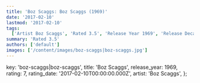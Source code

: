 ```yaml
---
title: 'Boz Scaggs: Boz Scaggs (1969)'
date: '2017-02-10'
lastmod: '2017-02-10'
tags:
  ['Artist Boz Scaggs', 'Rated 3.5', 'Release Year 1969', 'Release Decade 1960']
summary: 'Rated 3.5'
authors: ['default']
images: ['/content/images/boz-scaggs|boz-scaggs.jpg']
---
```


  key: 'boz-scaggs|boz-scaggs',
  title: 'Boz Scaggs',
  release_year: 1969,
  rating: 7,
  rating_date: '2017-02-10T00:00:00.000Z',
  artist: 'Boz Scaggs',
};

<MusicRating data={data} />

